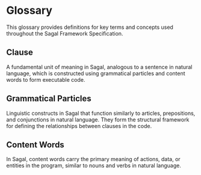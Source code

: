 # Glossary

This glossary provides definitions for key terms and concepts used throughout the Sagal Framework Specification.

<div className="glossary">

## Clause
A fundamental unit of meaning in Sagal, analogous to a sentence in natural language, which is constructed using grammatical particles and content words to form executable code.

## Grammatical Particles
Linguistic constructs in Sagal that function similarly to articles, prepositions, and conjunctions in natural language.
They form the structural framework for defining the relationships between clauses in the code.

## Content Words
In Sagal, content words carry the primary meaning of actions, data, or entities in the program, similar to nouns and verbs in natural language.

</div>